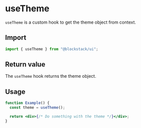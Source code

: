 # useTheme

`useTheme` is a custom hook to get the theme object from context.

## Import

```js
import { useTheme } from "@blockstack/ui";
```

## Return value

The `useTheme` hook returns the theme object.

## Usage

```jsx live=false
function Example() {
  const theme = useTheme();

  return <div>{/* Do something with the theme */}</div>;
}
```
